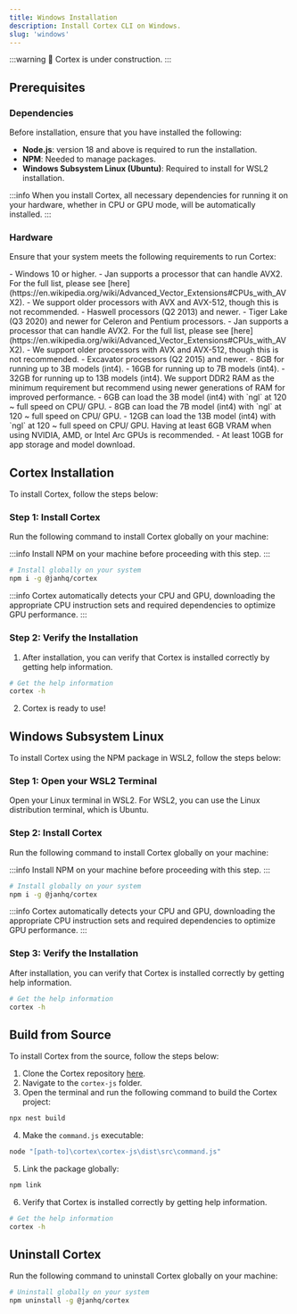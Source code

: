 ```yaml
---
title: Windows Installation
description: Install Cortex CLI on Windows.
slug: 'windows'
---
```



:::warning
🚧 Cortex is under construction.
:::

## Prerequisites

### Dependencies

Before installation, ensure that you have installed the following:

- **Node.js**: version 18 and above is required to run the installation.
- **NPM**: Needed to manage packages.
- **Windows Subsystem Linux (Ubuntu)**: Required to install for WSL2 installation.

:::info
When you install Cortex, all necessary dependencies for running it on your hardware, whether in CPU or GPU mode, will be automatically installed.
:::

### Hardware

Ensure that your system meets the following requirements to run Cortex:

<Tabs>
  <TabItem value="OS" label="OS" default>
    - Windows 10 or higher.
  </TabItem>
  <TabItem value="CPU" label="CPU">
    <Tabs>
      <TabItem value="Intel" label="Intel" default>
        <Admonition type="info">
          - Jan supports a processor that can handle AVX2. For the full list, please see [here](https://en.wikipedia.org/wiki/Advanced_Vector_Extensions#CPUs_with_AVX2).
          - We support older processors with AVX and AVX-512, though this is not recommended.
        </Admonition>
        - Haswell processors (Q2 2013) and newer.
        - Tiger Lake (Q3 2020) and newer for Celeron and Pentium processors.
      </TabItem>
      <TabItem value="AMD" label="AMD">
        <Admonition type="info">
          - Jan supports a processor that can handle AVX2. For the full list, please see [here](https://en.wikipedia.org/wiki/Advanced_Vector_Extensions#CPUs_with_AVX2).
          - We support older processors with AVX and AVX-512, though this is not recommended.
        </Admonition>
        - Excavator processors (Q2 2015) and newer.
      </TabItem>
    </Tabs>
  </TabItem>
  <TabItem value="RAM" label="RAM">
    - 8GB for running up to 3B models (int4).
    - 16GB for running up to 7B models (int4).
    - 32GB for running up to 13B models (int4).
      <Admonition type="info">  
        We support DDR2 RAM as the minimum requirement but recommend using newer generations of RAM for improved performance.
      </Admonition>
  </TabItem>
  <TabItem value="GPU" label="GPU">
    - 6GB can load the 3B model (int4) with `ngl` at 120 ~ full speed on CPU/ GPU.
    - 8GB can load the 7B model (int4) with `ngl` at 120 ~ full speed on CPU/ GPU.
    - 12GB can load the 13B model (int4) with `ngl` at 120 ~ full speed on CPU/ GPU.
    <Admonition type="info">  
      Having at least 6GB VRAM when using NVIDIA, AMD, or Intel Arc GPUs is recommended.
    </Admonition>
  </TabItem>
  <TabItem value="Disk" label="Disk">
    - At least 10GB for app storage and model download.
  </TabItem>
</Tabs>

## Cortex Installation

To install Cortex, follow the steps below:

### Step 1: Install Cortex

Run the following command to install Cortex globally on your machine:

:::info
Install NPM on your machine before proceeding with this step.
:::

```sh
# Install globally on your system
npm i -g @janhq/cortex
```
:::info
Cortex automatically detects your CPU and GPU, downloading the appropriate CPU instruction sets and required dependencies to optimize GPU performance.
:::

### Step 2: Verify the Installation

1. After installation, you can verify that Cortex is installed correctly by getting help information.

```sh
# Get the help information
cortex -h
```
2. Cortex is ready to use!

## Windows Subsystem Linux

To install Cortex using the NPM package in WSL2, follow the steps below:

### Step 1: Open your WSL2 Terminal

Open your Linux terminal in WSL2. For WSL2, you can use the Linux distribution terminal, which is Ubuntu.

### Step 2: Install Cortex

Run the following command to install Cortex globally on your machine:

:::info
Install NPM on your machine before proceeding with this step.
:::

```sh
# Install globally on your system
npm i -g @janhq/cortex
```
:::info
Cortex automatically detects your CPU and GPU, downloading the appropriate CPU instruction sets and required dependencies to optimize GPU performance.
:::

### Step 3: Verify the Installation

After installation, you can verify that Cortex is installed correctly by getting help information.

```sh
# Get the help information
cortex -h
```
## Build from Source

To install Cortex from the source, follow the steps below:

1. Clone the Cortex repository [here](https://github.com/janhq/cortex/tree/dev).
2. Navigate to the `cortex-js` folder.
3. Open the terminal and run the following command to build the Cortex project:

```sh
npx nest build
```

4. Make the `command.js` executable:

```sh
node "[path-to]\cortex\cortex-js\dist\src\command.js"
```

5. Link the package globally:

```sh
npm link
```
6. Verify that Cortex is installed correctly by getting help information.

```sh
# Get the help information
cortex -h
```

## Uninstall Cortex

Run the following command to uninstall Cortex globally on your machine:
```sh
# Uninstall globally on your system
npm uninstall -g @janhq/cortex
```